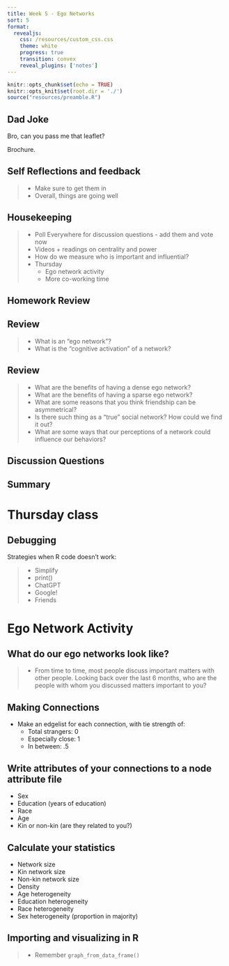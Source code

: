 ```yaml
---
title: Week 5 - Ego Networks
sort: 5
format: 
  revealjs:
    css: /resources/custom_css.css
    theme: white
    progress: true
    transition: convex
    reveal_plugins: ['notes']
---
```


```r
knitr::opts_chunk$set(echo = TRUE)
knitr::opts_knit$set(root.dir = './')
source("resources/preamble.R")
```

## Dad Joke

Bro, can you pass me that leaflet?

<span class='fragment'>
Brochure.
</span>


## Self Reflections and feedback

> - Make sure to get them in
> - Overall, things are going well

## Housekeeping

> - Poll Everywhere for discussion questions - add them and vote now
> - Videos + readings on centrality and power
> - How do we measure who is important and influential?
> - Thursday
>   - Ego network activity
>   - More co-working time

## Homework Review

## Review

> - What is an "ego network"?
> - What is the "cognitive activation" of a network?


## Review

> - What are the benefits of having a dense ego network?
> - What are the benefits of having a sparse ego network?
> - What are some reasons that you think friendship can be asymmetrical?
> - Is there such thing as a "true" social network? How could we find it out?
> - What are some ways that our perceptions of a network could influence our behaviors?

## Discussion Questions


## Summary

# Thursday class

## Debugging

Strategies when R code doesn't work:

> - Simplify
> - print()
> - ChatGPT
> - Google!
> - Friends

# Ego Network Activity

## What do our ego networks look like?

> - From time to time, most people discuss important matters with other people. Looking back over the last 6 months, who are the people with whom you discussed matters important to you?

## Making Connections

- Make an edgelist for each connection, with tie strength of:
	- Total strangers: 0
	- Especially close: 1
	- In between: .5

## Write attributes of your connections to a node attribute file

 - Sex
 - Education (years of education)
 - Race
 - Age
 - Kin or non-kin (are they related to you?)


## Calculate your statistics

- Network size
- Kin network size
- Non-kin network size
- Density
- Age heterogeneity
- Education heterogeneity
- Race heterogeneity
- Sex heterogeneity (proportion in majority)


## Importing and visualizing in R
> - Remember `graph_from_data_frame()`

<!--
# Old Slides


> - Thank you so much for being open and honest!
> - Some summary thoughts
>	- Things are going pretty well
>	- R is hard but people are persisting
> - Cold calling is scary

## My plans for change

> - Try to make more time for small group discussion
>	- A few minutes at the beginning of class


## Suggestions for success

> - Keep working on assignments that you missed / got wrong
> - Ask questions on Discord
> - Come to office hours
-->
